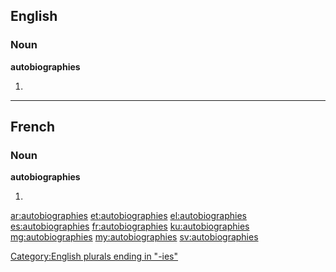 ==English==

===Noun===
'''autobiographies'''

# {{plural of|autobiography}}

----

==French==

===Noun===
'''autobiographies''' {{f}}

# {{plural of|autobiographie|lang=fr}}

[[Category:English plurals ending in "-ies"]]

[[ar:autobiographies]]
[[et:autobiographies]]
[[el:autobiographies]]
[[es:autobiographies]]
[[fr:autobiographies]]
[[ku:autobiographies]]
[[mg:autobiographies]]
[[my:autobiographies]]
[[sv:autobiographies]]